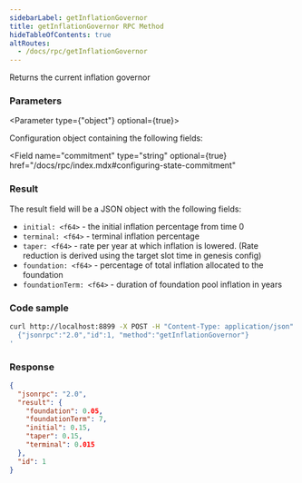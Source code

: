 ```yaml
---
sidebarLabel: getInflationGovernor
title: getInflationGovernor RPC Method
hideTableOfContents: true
altRoutes:
  - /docs/rpc/getInflationGovernor
---
```


Returns the current inflation governor

<DocSideBySide>

<DocLeftSide>

### Parameters

<Parameter type={"object"} optional={true}>

Configuration object containing the following fields:

<Field
  name="commitment"
  type="string"
  optional={true}
  href="/docs/rpc/index.mdx#configuring-state-commitment"
></Field>

</Parameter>

### Result

The result field will be a JSON object with the following fields:

-   `initial: <f64>` - the initial inflation percentage from time 0
-   `terminal: <f64>` - terminal inflation percentage
-   `taper: <f64>` - rate per year at which inflation is lowered. (Rate reduction
    is derived using the target slot time in genesis config)
-   `foundation: <f64>` - percentage of total inflation allocated to the
    foundation
-   `foundationTerm: <f64>` - duration of foundation pool inflation in years

</DocLeftSide>

<DocRightSide>

### Code sample

```bash
curl http://localhost:8899 -X POST -H "Content-Type: application/json" -d '
  {"jsonrpc":"2.0","id":1, "method":"getInflationGovernor"}
'
```

### Response

```json
{
  "jsonrpc": "2.0",
  "result": {
    "foundation": 0.05,
    "foundationTerm": 7,
    "initial": 0.15,
    "taper": 0.15,
    "terminal": 0.015
  },
  "id": 1
}
```

</DocRightSide>
</DocSideBySide>

